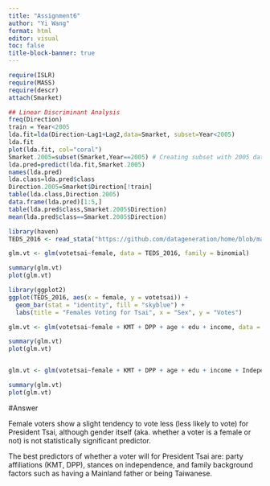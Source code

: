 ```yaml
---
title: "Assignment6"
author: "Yi Wang"
format: html
editor: visual
toc: false
title-block-banner: true
---
```


```R
require(ISLR)
require(MASS)
require(descr)
attach(Smarket)

## Linear Discriminant Analysis
freq(Direction)
train = Year<2005
lda.fit=lda(Direction~Lag1+Lag2,data=Smarket, subset=Year<2005)
lda.fit
plot(lda.fit, col="coral")
Smarket.2005=subset(Smarket,Year==2005) # Creating subset with 2005 data for prediction
lda.pred=predict(lda.fit,Smarket.2005)
names(lda.pred)
lda.class=lda.pred$class
Direction.2005=Smarket$Direction[!train] 
table(lda.class,Direction.2005) 
data.frame(lda.pred)[1:5,]
table(lda.pred$class,Smarket.2005$Direction)
mean(lda.pred$class==Smarket.2005$Direction)

library(haven)
TEDS_2016 <- read_stata("https://github.com/datageneration/home/blob/master/DataProgramming/data/TEDS_2016.dta?raw=true")

glm.vt <- glm(votetsai~female, data = TEDS_2016, family = binomial)

summary(glm.vt)
plot(glm.vt)

library(ggplot2)
ggplot(TEDS_2016, aes(x = female, y = votetsai)) +
  geom_bar(stat = "identity", fill = "skyblue") +
  labs(title = "Females Voting for Tsai", x = "Sex", y = "Votes")

glm.vt <- glm(votetsai~female + KMT + DPP + age + edu + income, data = TEDS_2016, family = binomial)

summary(glm.vt)
plot(glm.vt)


glm.vt <- glm(votetsai~female + KMT + DPP + age + edu + income + Independence + Econ_worse + Govt_dont_care + Minnan_father + Mainland_father + Taiwanese, data = TEDS_2016, family = binomial)

summary(glm.vt)
plot(glm.vt)

```
#Answer

Female voters show a slight tendency to vote less (less likely to vote) for President Tsai, although gender itself (aka. whether a voter is a female or not) is not statistically significant predictor.  

The best predictors of whether a voter will for President Tsai are: party affiliations (KMT, DPP), stances on independence, and family background factors such as having a Mainland father or being Taiwanese.



